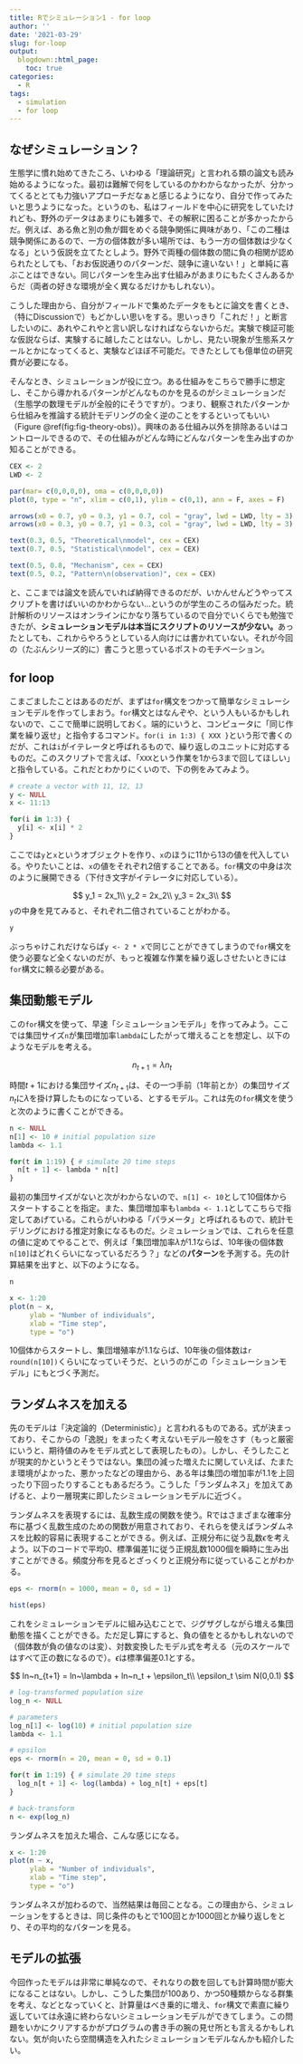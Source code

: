 ```yaml
---
title: Rでシミュレーション1 - for loop
author: ''
date: '2021-03-29'
slug: for-loop
output:
  blogdown::html_page:
    toc: true
categories:
  - R
tags:
  - simulation
  - for loop
---
```


## なぜシミュレーション？

生態学に慣れ始めてきたころ、いわゆる「理論研究」と言われる類の論文も読み始めるようになった。最初は難解で何をしているのかわからなかったが、分かってくるととても力強いアプローチだなぁと感じるようになり、自分で作ってみたいと思うようになった。というのも、私はフィールドを中心に研究をしていたけれども、野外のデータはあまりにも雑多で、その解釈に困ることが多かったからだ。例えば、ある魚と別の魚が餌をめぐる競争関係に興味があり、「この二種は競争関係にあるので、一方の個体数が多い場所では、もう一方の個体数は少なくなる」という仮説を立てたとしよう。野外で両種の個体数の間に負の相関が認められたとしても、「おお仮説通りのパターンだ、競争に違いない！」と単純に喜ぶことはできない。同じパターンを生み出す仕組みがあまりにもたくさんあるからだ（両者の好きな環境が全く異なるだけかもしれない）。

こうした理由から、自分がフィールドで集めたデータをもとに論文を書くとき、（特にDiscussionで）もどかしい思いをする。思いっきり「これだ！」と断言したいのに、あれやこれやと言い訳しなければならないからだ。実験で検証可能な仮説ならば、実験するに越したことはない。しかし、見たい現象が生態系スケールとかになってくると、実験などほぼ不可能だ。できたとしても億単位の研究費が必要になる。

そんなとき、シミュレーションが役に立つ。ある仕組みをこちらで勝手に想定し、そこから導かれるパターンがどんなものかを見るのがシミュレーションだ（生態学の数理モデルが全般的にそうですが）。つまり、観察されたパターンから仕組みを推論する統計モデリングの全く逆のことをするといってもいい（Figure \@ref(fig:fig-theory-obs)）。興味のある仕組み以外を排除あるいはコントロールできるので、その仕組みがどんな時にどんなパターンを生み出すのか知ることができる。

```r

CEX <- 2
LWD <- 2

par(mar= c(0,0,0,0), oma = c(0,0,0,0))
plot(0, type = "n", xlim = c(0,1), ylim = c(0,1), ann = F, axes = F)

arrows(x0 = 0.7, y0 = 0.3, y1 = 0.7, col = "gray", lwd = LWD, lty = 3)
arrows(x0 = 0.3, y0 = 0.7, y1 = 0.3, col = "gray", lwd = LWD, lty = 3)

text(0.3, 0.5, "Theoretical\nmodel", cex = CEX)
text(0.7, 0.5, "Statistical\nmodel", cex = CEX)

text(0.5, 0.8, "Mechanism", cex = CEX)
text(0.5, 0.2, "Pattern\n(observation)", cex = CEX)

```

と、ここまでは論文を読んでいれば納得できるのだが、いかんせんどうやってスクリプトを書けばいいのかわからない...というのが学生のころの悩みだった。統計解析のリソースはオンラインにかなり落ちているので自分でいくらでも勉強できたが、**シミュレーションモデルは本当にスクリプトのリソースが少ない。**あったとしても、これからやろうとしている人向けには書かれていない。それが今回の（たぶんシリーズ的に）書こうと思っているポストのモチベーション。

## for loop

こまごましたことはあるのだが、まずは`for`構文をつかって簡単なシミュレーションモデルを作ってしまおう。`for`構文とはなんぞや、という人もいるかもしれないので、ここで簡単に説明しておく。端的にいうと、コンピュータに「同じ作業を繰り返せ」と指令するコマンド。`for(i in 1:3) { XXX }`という形で書くのだが、これは`i`がイテレータと呼ばれるもので、繰り返しのユニットに対応するものだ。このスクリプトで言えば、「`XXX`という作業を1から3まで回してほしい」と指令している。これだとわかりにくいので、下の例をみてみよう。

```r
# create a vector with 11, 12, 13
y <- NULL
x <- 11:13

for(i in 1:3) {
  y[i] <- x[i] * 2
}
```

ここでは`y`と`x`というオブジェクトを作り、`x`のほうに11から13の値を代入している。やりたいことは、`x`の値をそれぞれ2倍することである。`for`構文の中身は次のように展開できる（下付き文字がイテレータに対応している）。

$$
y_1 = 2x_1\\
y_2 = 2x_2\\
y_3 = 2x_3\\
$$ `y`の中身を見てみると、それぞれ二倍されていることがわかる。

```r
y
```

ぶっちゃけこれだけならば`y <- 2 * x`で同じことができてしまうので`for`構文を使う必要など全くないのだが、もっと複雑な作業を繰り返しさせたいときには`for`構文に頼る必要がある。

## 集団動態モデル

この`for`構文を使って、早速「シミュレーションモデル」を作ってみよう。ここでは集団サイズ`n`が集団増加率`lambda`にしたがって増えることを想定し、以下のようなモデルを考える。

$$
n_{t+1} = \lambda n_{t}
$$

時間$t+1$における集団サイズ$n_{t+1}$は、その一つ手前（1年前とか）の集団サイズ$n_t$に$\lambda$を掛け算したものになっている、とするモデル。これは先の`for`構文を使うと次のように書くことができる。

```r

n <- NULL
n[1] <- 10 # initial population size
lambda <- 1.1

for(t in 1:19) { # simulate 20 time steps
  n[t + 1] <- lambda * n[t]
}

```

最初の集団サイズがないと次がわからないので、`n[1] <- 10`として10個体からスタートすることを指定。また、集団増加率も`lambda <- 1.1`としてこちらで指定してあげている。これらがいわゆる「パラメータ」と呼ばれるもので、統計モデリングにおける推定対象になるものだ。シミュレーションでは、これらを任意の値に定めてやることで、例えば「集団増加率$\lambda$が1.1ならば、10年後の個体数`n[10]`はどれくらいになっているだろう？」などの**パターン**を予測する。先の計算結果を出すと、以下のようになる。

```r

n

x <- 1:20
plot(n ~ x,
     ylab = "Number of individuals",
     xlab = "Time step",
     type = "o")

```

10個体からスタートし、集団増殖率が1.1ならば、10年後の個体数は`r round(n[10])`くらいになっていそうだ、というのがこの「シミュレーションモデル」にもとづく予測だ。

## ランダムネスを加える

先のモデルは「決定論的（Deterministic）」と言われるものである。式が決まっており、そこからの「逸脱」をまったく考えないモデル一般をさす（もっと厳密にいうと、期待値のみをモデル式として表現したもの）。しかし、そうしたことが現実的かというとそうではない。集団の減った増えたに関していえば、たまたま環境がよかった、悪かったなどの理由から、ある年は集団の増加率が1.1を上回ったり下回ったりすることもあるだろう。こうした「ランダムネス」を加えてあげると、より一層現実に即したシミュレーションモデルに近づく。

ランダムネスを表現するには、乱数生成の関数を使う。Rではさまざまな確率分布に基づく乱数生成のための関数が用意されており、それらを使えばランダムネスを比較的容易に表現することができる。例えば、正規分布に従う乱数$\epsilon$を考えよう。以下のコードで平均0、標準偏差1に従う正規乱数1000個を瞬時に生み出すことができる。頻度分布を見るとざっくりと正規分布に従っていることがわかる。

```r

eps <- rnorm(n = 1000, mean = 0, sd = 1)

hist(eps)

```

これをシミュレーションモデルに組み込むことで、ジグザグしながら増える集団動態を描くことができる。ただ足し算にすると、負の値をとるかもしれないので（個体数が負の値なのは変）、対数変換したモデル式を考える（元のスケールではすべて正の数になるので）。$\epsilon$は標準偏差0.1とする。

$$
ln~n_{t+1} = ln~\lambda + ln~n_t + \epsilon_t\\
\epsilon_t \sim N(0,0.1)
$$

```r

# log-transformed population size
log_n <- NULL

# parameters
log_n[1] <- log(10) # initial population size
lambda <- 1.1

# epsilon
eps <- rnorm(n = 20, mean = 0, sd = 0.1)

for(t in 1:19) { # simulate 20 time steps
  log_n[t + 1] <- log(lambda) + log_n[t] + eps[t]
}

# back-transform
n <- exp(log_n)

```

ランダムネスを加えた場合、こんな感じになる。

```r
x <- 1:20
plot(n ~ x,
     ylab = "Number of individuals",
     xlab = "Time step",
     type = "o")

```

ランダムネスが加わるので、当然結果は毎回ことなる。この理由から、シミュレーションをするときは、同じ条件のもとで100回とか1000回とか繰り返しをとり、その平均的なパターンを見る。

## モデルの拡張

今回作ったモデルは非常に単純なので、それなりの数を回しても計算時間が膨大になることはない。しかし、こうした集団が100あり、かつ50種類からなる群集を考え、などとなっていくと、計算量はべき乗的に増え、`for`構文で素直に繰り返していては永遠に終わらないシミュレーションモデルができてしまう。この問題をいかにクリアするかがプログラムの書き手の腕の見せ所とも言えるかもしれない。気が向いたら空間構造を入れたシミュレーションモデルなんかも紹介したい。
